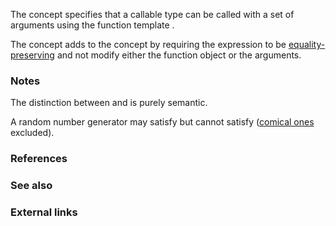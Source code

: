 {{cpp/title|invocable|regular_invocable}}
{{cpp/concepts/navbar}}
{{dcl begin}}
{{dcl header|concepts}}
{{dcl|since=c++20|1=
template&lt; class F, class... Args &gt;
concept invocable =
    requires(F&amp;&amp; f, Args&amp;&amp;... args) {
        std::invoke(std::forward&lt;F&gt;(f), std::forward&lt;Args&gt;(args)...); 
            /* not required to be equality-preserving */
    };
}}
{{dcl|since=c++20|1=
template&lt; class F, class... Args &gt;
concept regular_invocable = std::invocable&lt;F, Args...&gt;;
}}
{{dcl end}}

The {{tt|invocable}} concept specifies that a callable type {{tt|F}} can be called with a set of arguments {{tt|Args...}} using the function template {{lc|std::invoke}}.

The {{tt|regular_invocable}} concept adds to the {{tt|invocable}} concept by requiring the {{tt|invoke}} expression to be [[cpp/concepts#Equality preservation|equality-preserving]] and not modify either the function object or the arguments.

{{cpp/concepts/equality preservation}}

===Notes===
The distinction between {{tt|invocable}} and {{tt|regular_invocable}} is purely semantic.

A random number generator may satisfy {{tt|invocable}} but cannot satisfy {{tt|regular_invocable}} ([[#External links|comical ones]] excluded). 

===References===
{{ref std c++23}}
{{ref std|section=18.7.2|title=Concept {{tt|invocable}}|id=concept.invocable}}
{{ref std|section=18.7.3|title=Concept {{tt|regular_invocable}}|id=concept.regularinvocable}}
{{ref std end}}
{{ref std c++20}}
{{ref std|section=18.7.2|title=Concept {{tt|invocable}}|id=concept.invocable}}
{{ref std|section=18.7.3|title=Concept {{tt|regular_invocable}}|id=concept.regularinvocable}}
{{ref std end}}

===See also===
{{dsc begin}}
{{dsc inc|cpp/types/dsc is_invocable}}
{{dsc end}}

===External links===
{{eli|A [https://xkcd.com/221/ joke example] of a random number generator that satisfies both {{tt|invocable}} and {{tt|regular_invocable}}.}}

{{langlinks|de|es|ja|ru|zh}}